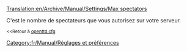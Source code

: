 [[Translation:en/Archive/Manual/Settings/Max spectators]]


[[Category:fr/Manual/Réglages et préférences]]
C'est le nombre de spectateurs que vous autorisez sur votre serveur.


<small><<Retour à [[fr/Archive/Manual/Settings/Openttd.cfg|openttd.cfg]]</small>